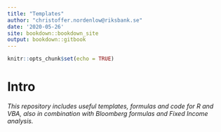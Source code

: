 ```yaml
---
title: "Templates"
author: "christoffer.nordenlow@riksbank.se"
date: '2020-05-26'
site: bookdown::bookdown_site
output: bookdown::gitbook
---
```


```r
knitr::opts_chunk$set(echo = TRUE)
```
# Intro {-}

*This repository includes useful templates, formulas and code for R and VBA, also in combination with Bloomberg formulas and Fixed Income analysis.*